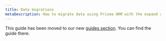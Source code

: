 ```yaml
---
title: Data migrations
metaDescription: How to migrate data using Prisma ORM with the expand and contract pattern.
---
```


This guide has been moved to our new [guides section](/guides/data-migration). You can find the guide there.
